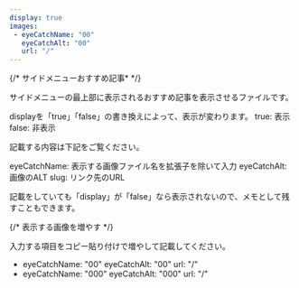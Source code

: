```yaml
---
display: true
images:
 - eyeCatchName: "00"
   eyeCatchAlt: "00"
   url: "/"
---
```


{/* サイドメニューおすすめ記事* */}

サイドメニューの最上部に表示されるおすすめ記事を表示させるファイルです。

displayを「true」「false」の書き換えによって、表示が変わります。
true: 表示
false: 非表示

記載する内容は下記をご覧ください。

eyeCatchName: 表示する画像ファイル名を拡張子を除いて入力
eyeCatchAlt: 画像のALT
slug: リンク先のURL

記載をしていても「display」が「false」なら表示されないので、メモとして残すこともできます。

{/* 表示する画像を増やす */}

入力する項目をコピー貼り付けで増やして記載してください。

- eyeCatchName: "00"
  eyeCatchAlt: "00"
  url: "/"
- eyeCatchName: "000"
  eyeCatchAlt: "000"
  url: "/"
